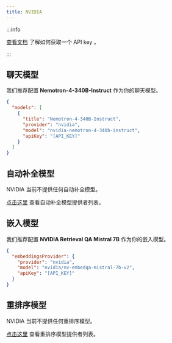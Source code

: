 ```yaml
---
title: NVIDIA
---
```


:::info

[查看文档](https://docs.nvidia.com/nim/large-language-models/latest/getting-started.html#option-1-from-api-catalog) 了解如何获取一个 API key 。

:::

## 聊天模型

我们推荐配置 **Nemotron-4-340B-Instruct** 作为你的聊天模型。

```json title="config.json"
{
  "models": [
    {
      "title": "Nemotron-4-340B-Instruct",
      "provider": "nvidia",
      "model": "nvidia-nemotron-4-340b-instruct",
      "apiKey": "[API_KEY]"
    }
  ]
}
```

## 自动补全模型

NVIDIA 当前不提供任何自动补全模型。

[点击这里](../../model-types/autocomplete.md) 查看自动补全模型提供者列表。

## 嵌入模型

我们推荐配置 **NVIDIA Retrieval QA Mistral 7B** 作为你的嵌入模型。

```json title="config.json"
{
  "embeddingsProvider": {
    "provider": "nvidia",
    "model": "nvidia/nv-embedqa-mistral-7b-v2",
    "apiKey": "[API_KEY]"
  }
}
```

## 重排序模型

NVIDIA 当前不提供任何重排序模型。

[点击这里](../../model-types/reranking.mdx) 查看重排序模型提供者列表。
